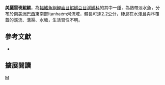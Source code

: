 {{Speciesbox 
| taxon = Leptolebias itanhaensis
| status = NE
| status_system = IUCN3.1
| authority =  [[Costa|Costa]], 2008
| synonyms = 
}}
'''美麗雲斑鰕鱂'''，為[[輻鰭魚綱|輻鰭魚綱]][[鯉齒目|鯉齒目]][[鰕鱂亞目|鰕鱂亞目]][[溪鱂科|溪鱂科]]的其中一[[種|種]]，為熱帶淡水魚，分布於[[南美洲|南美洲]][[巴西|巴西]]東南部Itanhaém河流域，體長可達2.2公分，棲息在水淺且與林覆蓋的溪流、溝渠、水塘，生活習性不明。
== 參考文獻 ==
*{{FishBase_species|genus=Leptolebias|species=itanhaensis|year=2014|month=9}}

== 擴展閱讀 ==
{{refbegin}}
{{wikispecies-inline|Leptolebias itanhaensis|美麗雲斑鰕鱂}}
{{refend}}
{{Taxonbar|from=Q6416924}}

[[Category:雲斑鰕鱂屬|M]]


{{魚類小作品}}